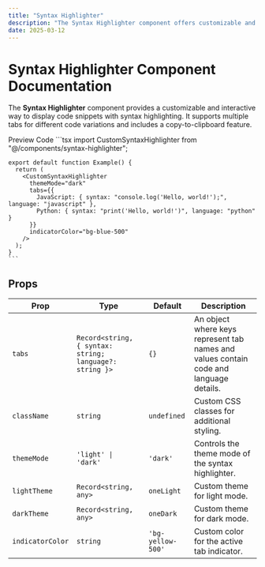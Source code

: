 ```yaml
---
title: "Syntax Highlighter"
description: "The Syntax Highlighter component offers customizable and interactive syntax highlighting for code snippets, supporting multiple languages, tabs for variations, and a copy-to-clipboard feature."
date: 2025-03-12
---
```


# Syntax Highlighter Component Documentation

The **Syntax Highlighter** component provides a customizable and interactive way to display code snippets with syntax highlighting. It supports multiple tabs for different code variations and includes a copy-to-clipboard feature.


<Tabs defaultValue="preview" size="sm" className="w-full">
  <TabsList className="grid w-full md:w-[30%] grid-cols-2">
    <Tab value="preview">Preview</Tab>
    <Tab value="code">Code</Tab>
  </TabsList>
  <TabsContent value="preview">
    <Preview>
      <CustomSyntaxHighlighter
        className="xs:w-auto md:w-[60%]"
        themeMode="dark"
        tabs={{
          JavaScript: { syntax: "console.log('Hello, world!');", language: "javascript" },
          Python: { syntax: "print('Hello, world!')", language: "python" }
        }}
        indicatorColor="bg-blue-500"
      />
    </Preview>
  </TabsContent>
  <TabsContent value="code">
    ```tsx
    import CustomSyntaxHighlighter from "@/components/syntax-highlighter";

    export default function Example() {
      return (
        <CustomSyntaxHighlighter
          themeMode="dark"
          tabs={{
            JavaScript: { syntax: "console.log('Hello, world!');", language: "javascript" },
            Python: { syntax: "print('Hello, world!')", language: "python" }
          }}
          indicatorColor="bg-blue-500"
        />
      );
    }
    ```
  </TabsContent>
</Tabs>

## Props

| Prop            | Type                              | Default  | Description |
|---------------|---------------------------------|---------|-------------|
| `tabs`       | `Record<string, { syntax: string; language?: string }>` | `{}` | An object where keys represent tab names and values contain code and language details. |
| `className`  | `string` | `undefined` | Custom CSS classes for additional styling. |
| `themeMode`  | `'light' \| 'dark'` | `'dark'` | Controls the theme mode of the syntax highlighter. |
| `lightTheme` | `Record<string, any>` | `oneLight` | Custom theme for light mode. |
| `darkTheme`  | `Record<string, any>` | `oneDark` | Custom theme for dark mode. |
| `indicatorColor` | `string` | `'bg-yellow-500'` | Custom color for the active tab indicator. |


